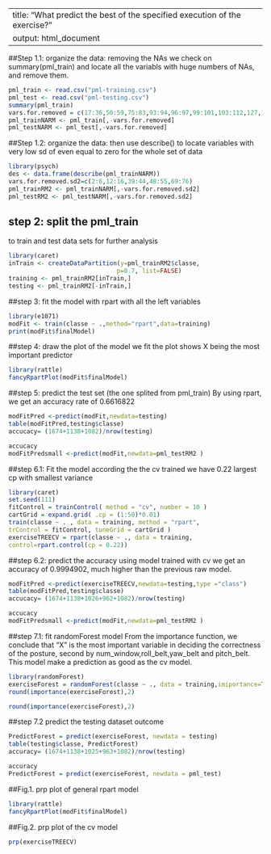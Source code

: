   
---
title: "What predict the best of the specified execution of the exercise?"
output: html_document
---
##Step 1.1: organize the data: removing the NAs
  we check on summary(pml_train) and locate all the variabls with huge numbers of NAs, and remove them.
```r
pml_train <- read.csv("pml-training.csv")
pml_test <- read.csv("pml-testing.csv")
summary(pml_train)
vars.for.removed = c(17:36,50:59,75:83,93:94,96:97,99:101,103:112,127,131:132,134:135,137:138,141:150)
pml_trainNARM <- pml_train[,-vars.for.removed]
pml_testNARM <- pml_test[,-vars.for.removed]
```

##Step 1.2: organize the data: 
  then use describe() to locate variables with very low sd of even equal to zero for the whole set of data
```r
library(psych)
des <- data.frame(describe(pml_trainNARM))
vars.for.removed.sd2=c(2:6,12:16,39:44,48:55,69:76)
pml_trainRM2 <- pml_trainNARM[,-vars.for.removed.sd2]
pml_testRM2 <- pml_testNARM[,-vars.for.removed.sd2]
```


## step 2: split the pml_train 
   to train and test data sets for further analysis
```r
library(caret)
inTrain <- createDataPartition(y=pml_trainRM2$classe,
                              p=0.7, list=FALSE)
training <- pml_trainRM2[inTrain,]
testing <- pml_trainRM2[-inTrain,]
```
##step 3: fit the model with rpart with all the left variables
```r
library(e1071)
modFit <- train(classe ~ .,method="rpart",data=training)
print(modFit$finalModel)
```


##step 4: draw the plot of the model we fit
  the plot shows X being the most important predictor
```r
library(rattle)
fancyRpartPlot(modFit$finalModel)
```

##step 5: predict the test set (the one splited from pml_train)
  By using rpart, we get an accuracy rate of 0.6616822
```r
modFitPred <-predict(modFit,newdata=testing)
table(modFitPred,testing$classe)
accucacy= (1674+1138+1082)/nrow(testing)
```

```r
accucacy
modFitPredsmall <-predict(modFit,newdata=pml_testRM2 )
```


##step 6.1:  Fit the model according the the cv trained
  we have 0.22 largest cp with smallest variance
```r
library(caret)
set.seed(111)
fitControl = trainControl( method = "cv", number = 10 )
cartGrid = expand.grid( .cp = (1:50)*0.01) 
train(classe ~ . , data = training, method = "rpart",
trControl = fitControl, tuneGrid = cartGrid )
exerciseTREECV = rpart(classe ~ ., data = training, 
control=rpart.control(cp = 0.22))
```

##step 6.2: predict the accuracy using model trained with cv
  we get an accuracy of 0.9994902, much higher than the previous raw model.
```r
modFitPred <-predict(exerciseTREECV,newdata=testing,type ="class")
table(modFitPred,testing$classe)
accucacy= (1674+1138+1026+962+1082)/nrow(testing) 
```
```r
accucacy 
modFitPredsmall <-predict(modFit,newdata=pml_testRM2 )
```



##step 7.1: fit randomForest model 
  From the importance function, we conclude that "X" is the most important variable in deciding the correctness of the posture, second by num_window,roll_belt,yaw_belt and pitch_belt. This model make a prediction as good as the cv model. 
```r
library(randomForest)
exerciseForest = randomForest(classe ~ ., data = training,imiportance=TRUE,na.action=na.omit,mtry=3)
round(importance(exerciseForest),2)
```

```r
round(importance(exerciseForest),2)
```


##step 7.2 predict the testing dataset outcome
```r
PredictForest = predict(exerciseForest, newdata = testing)
table(testing$classe, PredictForest)
accuracy= (1674+1138+1025+963+1082)/nrow(testing)
```
```r
accuracy
PredictForest = predict(exerciseForest, newdata = pml_test)
```




##Fig.1. prp plot of general rpart model
```r
library(rattle)
fancyRpartPlot(modFit$finalModel)
```

 

 
##Fig.2. prp plot of the cv model
```r
prp(exerciseTREECV)
```
